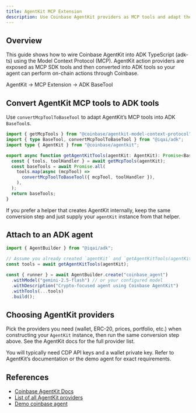 ```yaml
---
title: AgentKit MCP Extension
description: Use Coinbase AgentKit providers as MCP tools and adapt them into ADK tools.
---
```



## Overview

This guide shows how to wire Coinbase AgentKit into ADK TypeScript (adk-ts) using the Model Context Protocol (MCP). AgentKit action providers are exposed as MCP SDK tools and then converted into ADK tools so your agent can perform on-chain actions through Coinbase.

<Callout type="info" title="Architecture">
AgentKit → MCP Extension → ADK BaseTool
</Callout>

## Convert AgentKit MCP tools to ADK tools

Use `convertMcpToolToBaseTool` to adapt AgentKit’s MCP tools into ADK `BaseTool`s.

```ts
import { getMcpTools } from "@coinbase/agentkit-model-context-protocol";
import { type BaseTool, convertMcpToolToBaseTool } from "@iqai/adk";
import type { AgentKit } from "@coinbase/agentkit";

export async function getAgentKitTools(agentKit: AgentKit): Promise<BaseTool[]> {
  const { tools, toolHandler } = await getMcpTools(agentKit);
  const baseTools = await Promise.all(
    tools.map(async (mcpTool) =>
      convertMcpToolToBaseTool({ mcpTool, toolHandler }),
    ),
  );
  return baseTools;
}
```

If you prefer a helper that creates AgentKit internally, keep the same conversion step and just supply your `agentKit` instance from that helper.

## Attach to an ADK agent

```ts
import { AgentBuilder } from "@iqai/adk";

// Assume you already created `agentKit` and `getAgentKitTools(agentKit)` from above
const tools = await getAgentKitTools(agentKit);

const { runner } = await AgentBuilder.create("coinbase_agent")
  .withModel("gemini-2.5-flash") // or your configured model
  .withDescription("Crypto-focused agent using Coinbase AgentKit")
  .withTools(...tools)
  .build();
```

## Choosing AgentKit providers

Pick the providers you need (wallet, ERC-20, prices, portfolio, etc.) when constructing your `AgentKit` instance, then run the same conversion step above. See the AgentKit docs for the full provider list.

<Callout type="info" title="Environment outline">
You will typically need CDP API keys and a wallet private key. Refer to AgentKit’s documentation or the demo agent for exact requirements.
</Callout>

## References

- [Coinbase AgentKit Docs](https://docs.cdp.coinbase.com/agent-kit)
- [List of all AgentKit providers](https://github.com/coinbase/agentkit/blob/main/typescript/agentkit/README.md#action-providers)
- [Demo coinbase agent](https://github.com/GPSxtreme/coinbase-agent)
